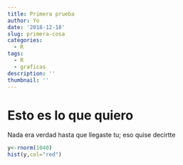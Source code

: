 ```yaml
---
title: Primera prueba
author: Yo
date: '2018-12-18'
slug: primera-cosa
categories:
  - R
tags:
  - R
  - graficas
description: ''
thumbnail: ''
---
```

# Esto es lo que quiero


Nada era verdad hasta que llegaste tu;
eso quise decirtte


```r
y<-rnorm(1040)
hist(y,col="red")
```

